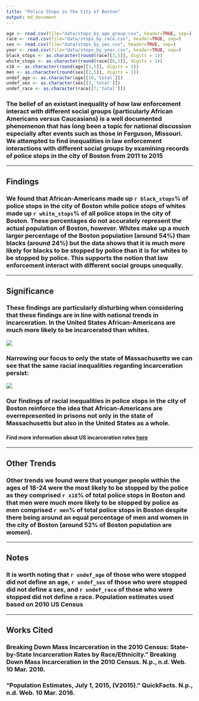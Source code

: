 ```yaml
---
title: "Police Stops in the City of Boston"
output: md_document
---
```


```r
age <- read.csv(file="data/stops_by_age_group.csv", header=TRUE, sep=)
race <- read.csv(file="data/stops_by_race.csv", header=TRUE, sep=)
sex <- read.csv(file="data/stops_by_sex.csv", header=TRUE, sep=)
year <- read.csv(file="data/stops_by_year.csv", header=TRUE, sep=)
black_stops <- as.character(round(race[[3,5]], digits = 1))
white_stops <- as.character(round(race[[6,5]], digits = 1))
x18 <- as.character(round(age[[3,5]], digits = 1))
men <- as.character(round(sex[[2,5]], digits = 1))
undef_age <- as.character(age[[10,'total']])
undef_sex <- as.character(sex[[3,'total']])
undef_race <- as.character(race[[7,'total']])
```

### The belief of an existant inequality of how law enforcement interact with different social groups (particularly African Americans versus Caucasians) is a well documented phenomenon that has long been a topic for national discussion especially after events such as those in Ferguson, Missouri. We attempted to find inequalities in law enforcement interactions with different social groups by examining records of police stops in the city of Boston from 2011 to 2015
***
## **Findings**
### We found that African-Americans made up `r black_stops`% of police stops in the city of Boston while police stops of whites made up `r white_stops`% of all police stops in the city of Boston. These percentages do not accurately represent the actual population of Boston, however. Whites make up a much larger percentage of the Boston population (around 54%) than blacks (around 24%) but the data shows that it is much more likely for blacks to be stopped by police than it is for whites to be stopped by police. This supports the notion that law enforcement interact with different social groups unequally.
***
## **Significance**
### These findings are particularly disturbing when considering that these findings are in line with national trends in incarceration. In the United States African-Americans are much more likely to be incarcerated than whites.
![](img/raceinc.jpg)

### Narrowing our focus to only the state of Massachusetts we can see that the same racial inequalities regarding incarceration persist:
![](img/MA_Rates_2010.jpg)

### Our findings of racial inequalities in police stops in the city of Boston reinforce the idea that African-Americans are overrepresented in prisons not only in the state of Massachusetts but also in the United States as a whole.
#### Find more information about US incarceration rates [here](http://www.prisonpolicy.org/reports/rates.html)
***
## **Other Trends**
### Other trends we found were that younger people within the ages of 18-24 were the most likely to be stopped by the police as they comprised `r x18`% of total police stops in Boston and that men were much more likely to be stopped by police as men comprised `r men`% of total police stops in Boston despite there being around an equal percentage of men and women in the city of Boston (around 52% of Boston population are women).
***
## **Notes**
### It is worth noting that `r undef_age` of those who were stopped did not define an age, `r undef_sex` of those who were stopped did not define a sex, and `r undef_race` of those who were stopped did not define a race. Population estimates used based on 2010 US Census
***
## **Works Cited**
### Breaking Down Mass Incarceration in the 2010 Census: State-by-State Incarceration Rates by Race/Ethnicity." Breaking Down Mass Incarceration in the 2010 Census. N.p., n.d. Web. 10 Mar. 2016.
### "Population Estimates, July 1, 2015, (V2015)." QuickFacts. N.p., n.d. Web. 10 Mar. 2016.